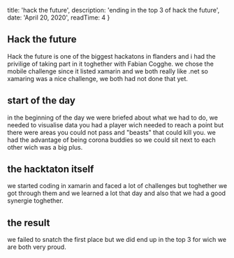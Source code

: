 

  title: 'hack the future',
  description: 'ending in the top 3 of hack the future',
  date: 'April 20, 2020',
  readTime: 4
}


## Hack the future
Hack the future is one of the biggest hackatons in flanders and i had the privilige of taking part in it toghether with Fabian Cogghe.
we chose the mobile challenge since it listed xamarin and we both really like .net so xamaring was a nice challenge, we both had not done that yet.

## start of the day
in the beginning of the day we were briefed about what we had to do, we needed to visualise data you had a player wich needed to reach a point but there were areas you could not pass and "beasts" that could kill you.
we had the advantage of being corona buddies so we could sit next to each other wich was a big plus.

## the hacktaton itself
we started coding in xamarin and faced a lot of challenges but toghether we got through them and we learned a lot that day and also that we had a good synergie toghether. 

## the result 
we failed to snatch the first place but we did end up in the top 3 for wich we are both very proud.